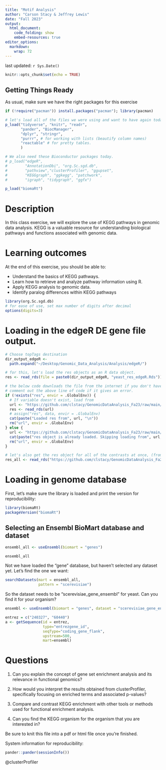 ```yaml
---
title: "Motif Analysis"
author: "Carson Stacy & Jeffrey Lewis"
date: "Fall 2023"
output:
  html_document:
    code_folding: show
    embed-resources: true
editor_options:
  markdown:
    wrap: 72
---
```


last updated: `r Sys.Date()`

```r
knitr::opts_chunk$set(echo = TRUE)
```

## Getting Things Ready

As usual, make sure we have the right packages for this exercise

```r
if (!require("pacman")) install.packages("pacman"); library(pacman)

# let's load all of the files we were using and want to have again today
p_load("tidyverse", "knitr", "readr",
       "pander", "BiocManager", 
       "dplyr", "stringr", 
       "purrr", # for working with lists (beautify column names)
       "reactable" # for pretty tables.
       ) 

# We also need these Bioconductor packages today.
# p_load("edgeR",
#        "AnnotationDbi", "org.Sc.sgd.db",
#        "pathview","clusterProfiler", "ggupset",
#        "KEGGgraph", "ggkegg", "patchwork",
#        "igraph", "tidygraph", "ggfx")

p_load("biomaRt")
```

# Description

In this class exercise, we will explore the use of KEGG pathways in
genomic data analysis. KEGG is a valuable resource for understanding
biological pathways and functions associated with genomic data.

# Learning outcomes

At the end of this exercise, you should be able to:

-   Understand the basics of KEGG pathways.
-   Learn how to retrieve and analyze pathway information using R.
-   Apply KEGG analysis to genomic data.
-   Identify paralog differences within KEGG pathways

```r
library(org.Sc.sgd.db)
# for ease of use, set max number of digits after decimal
options(digits=3)
```

# Loading in the edgeR DE gene file output.

```r
# Choose topTags destination
dir_output_edgeR <-
  path.expand("~/Desktop/Genomic_Data_Analysis/Analysis/edgeR/")

# for this, let's load the res objects as an R data object.
res <- read_rds(file = paste0(dir_output_edgeR, "yeast_res_edgeR.Rds"))

# the below code downloads the file from the internet if you don't have in on your computer
# comment out the above line of code if it gives an error.
if (!exists("res", envir = .GlobalEnv)) {
  # If variable doesn't exist, load from
  url <- "https://github.com/clstacy/GenomicDataAnalysis_Fa23/raw/main/data/yeast_res_all_edgeR.Rds"
  res <- read_rds(url)
  # assign("res", data, envir = .GlobalEnv)
  cat(paste("Loaded res from", url, "\n"))
  rm("url", envir = .GlobalEnv)
} else {
  url <- "https://github.com/clstacy/GenomicDataAnalysis_Fa23/raw/main/data/yeast_res_all_edgeR.Rds"
  cat(paste("res object is already loaded. Skipping loading from", url, "\n"))
  rm("url", envir = .GlobalEnv)
}

# let's also get the res object for all of the contrasts at once, (from GitHub)
res_all <- read_rds("https://github.com/clstacy/GenomicDataAnalysis_Fa23/raw/main/data/yeast_res_all_edgeR.Rds")
```


# Loading in genome database

First, let's make sure the library is loaded and print the version for reproducibility: 
```r
library(biomaRt)
packageVersion("biomaRt")
```
## Selecting an Ensembl BioMart database and dataset

```r
ensembl_all <- useEnsembl(biomart = "genes")

ensembl_all

```

Not we have loaded the "gene" database, but haven't selected any dataset yet. Let's find the one we want:

```r
searchDatasets(mart = ensembl_all, 
               pattern = "scerevisiae")
```
So the dataset needs to be "scerevisiae_gene_ensembl" for yeast. Can you find it for your organism?

```r
ensembl <- useEnsembl(biomart = "genes", dataset = "scerevisiae_gene_ensembl")

```


```r
entrez = c("240327", "60440")
a <- getSequence(id = entrez,
                 type="entrezgene_id",
                 seqType="coding_gene_flank",
                 upstream=500, 
                 mart=ensembl)
```


# Questions

1.  Can you explain the concept of gene set enrichment analysis and its
    relevance in functional genomics?

2.  How would you interpret the results obtained from clusterProfiler,
    specifically focusing on enriched terms and associated p-values?

3.  Compare and contrast KEGG enrichment with other tools or methods
    used for functional enrichment analysis.

4.  Can you find the KEGG organism for the organism that you are
    interested in?

Be sure to knit this file into a pdf or html file once you're finished.

System information for reproducibility:

```r
pander::pander(sessionInfo())
```

@clusterProfiler
